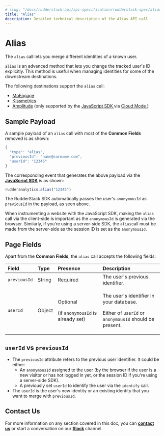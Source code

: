 ```yaml
---
# slug: "/docs/rudderstack-api/api-specification/rudderstack-spec/alias"
title: "Alias"
description: Detailed technical description of the Alias API call.
---
```


# Alias

The `alias` call lets you merge different identities of a known user.

<div class="infoBlock">

<code class="inline-code">alias</code> is an advanced method that lets you change the tracked user's ID explicitly. This method is useful when managing identities for some of the downstream destinations.

</div>

<div class="successBlock">

  The following destinations support the <code class="inline-code">alias</code>
  call:
  <ul>
    <li>
      <a href="../../../destinations/marketing/moengage">MoEngage</a>
    </li>
    <li>
      <a href="../../../destinations/analytics/kissmetrics">Kissmetrics</a>
    </li>
    <li>
      <a href="../../../destinations/analytics/amplitude">Amplitude</a> (only
      supported by the
      <a href="../../../stream-sources/rudderstack-sdk-integration-guides/rudderstack-javascript-sdk">
        JavaScript SDK
      </a>
      via <a href="../../../connections/rudderstack-connection-modes#cloud-mode">
        Cloud Mode
      </a>)
    </li>
  </ul>
</div>

## Sample Payload

A sample payload of an `alias` call with most of the **Common Fields** removed is as shown:

```javascript
{
  "type": "alias",
  "previousId": "name@surname.com",
  "userId": "12345"
}
```

The corresponding event that generates the above payload via the [**JavaScript SDK**](../../../stream-sources/rudderstack-sdk-integration-guides/rudderstack-javascript-sdk/) is as shown:

```javascript
rudderanalytics.alias("12345")
```

<div class="successBlock">

  The RudderStack SDK automatically passes the user's
  <code class="inline-code">anonymousId</code> as
  <code class="inline-code">previousId</code> in the payload, as seen above.
</div>

<div class="warningBlock">

When instrumenting a website with the JavaScript SDK, making the <code class="inline-code">alias</code> call via the client-side is important as the <code class="inline-code">anonymousId</code> is generated via the browser. Similarly, if you're using a server-side SDK, the <code class="inline-code">alias</code>call must be made from the server-side as the session ID is set as the <code class="inline-code">anonymousId</code>.

</div>

## Page Fields

Apart from the **Common Fields**, the `alias` call accepts the following fields:

<table>
  <thead>
    <tr>
      <th style="text-align:left">
        <b>Field</b>
      </th>
      <th style="text-align:left">
        <b>Type</b>
      </th>
      <th style="text-align:left">
        <b>Presence</b>
      </th>
      <th style="text-align:left">
        <b>Description</b>
      </th>
    </tr>
  </thead>
  <tbody>
    <tr>
      <td style="text-align:left">
        <code class="inline-code">previousId</code>
      </td>
      <td style="text-align:left">String</td>
      <td style="text-align:left">Required</td>
      <td style="text-align:left">The user&apos;s previous identifier.</td>
    </tr>
    <tr>
      <td style="text-align:left">
        <code class="inline-code">userId</code>
      </td>
      <td style="text-align:left">Object</td>
      <td style="text-align:left">
        <p>Optional</p>
        <p>
          (if <code class="inline-code">anonymousId</code> is already set)</p>
      </td>
      <td style="text-align:left">
        <p>The user&apos;s identifier in your database.</p>
        <p>
          Either of <code class="inline-code">userId</code> or <code class="inline-code">anonymousId</code> should be
          present.
        </p>
      </td>
    </tr>
  </tbody>
</table>

## `userId` vs `previousId`

- The `previousId` attribute refers to the previous user identifier. It could be either:
  - An `anonymousId` assigned to the user \(by the browser if the user is a new visitor or has not logged in yet, or the session ID if you're using a server-side SDK\).
  - A previously set `userId` to identify the user via the `identify` call.
- The `userId` is the user's new identity or an existing identity that you want to merge with `previousId`.

## Contact Us

For more information on any section covered in this doc, you can [**contact us**](mailto:%20docs@rudderstack.com) or start a conversation on our [**Slack**](https://rudderstack.com/join-rudderstack-slack-community) channel.
